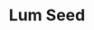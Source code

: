 ---
title: "Lum Seed"
meta_title: "Lum Seed craft"
description: "Craft de Lum Seed"
rank: "a"
draft: false
name: "Lum Seed"
recipe_img: "https://wiki.pokexgames.com/images/4/43/Lum_Seed.png"
level: 90
craft_time: 3600
result: 1
value_npc: 1
ingredients:
  - name: "Major Seed Bag"
    quantity: 1
    item_img: "https://wiki.pokexgames.com/images/d/d4/Major_Seed_Bag.png"
    value_npc: 1
  - name: "Medicine"
    quantity: 100
    item_img: "https://wiki.pokexgames.com/images/2/27/Medicine.png"
    value_npc: 1
  - name: "Pure Strong Grass"
    quantity: 20
    item_img: "https://wiki.pokexgames.com/images/6/63/Pure_Strong_Grass.png"
    value_npc: 1
---